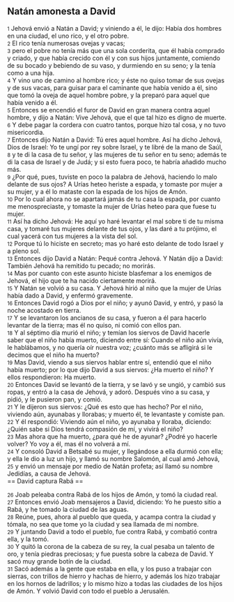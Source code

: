 == Natán amonesta a David ==

{{anchor|1}} <small>1</small> Jehová envió a Natán a David; y viniendo a él, le dijo: Había dos hombres en una ciudad, el uno rico, y el otro pobre.<br>
{{anchor|2}} <small>2</small> El rico tenía numerosas ovejas y vacas;<br>
{{anchor|3}} <small>3</small> pero el pobre no tenía más que una sola corderita, que él había comprado y criado, y que había crecido con él y con sus hijos juntamente, comiendo de su bocado y bebiendo de su vaso, y durmiendo en su seno; y la tenía como a una hija.<br>
{{anchor|4}} <small>4</small> Y vino uno de camino al hombre rico; y éste no quiso tomar de sus ovejas y de sus vacas, para guisar para el caminante que había venido a él, sino que tomó la oveja de aquel hombre pobre, y la preparó para aquel que había venido a él.<br>
{{anchor|5}} <small>5</small> Entonces se encendió el furor de David en gran manera contra aquel hombre, y dijo a Natán: Vive Jehová, que el que tal hizo es digno de muerte.<br>
{{anchor|6}} <small>6</small> Y debe pagar la cordera con cuatro tantos, porque hizo tal cosa, y no tuvo misericordia.<br>
{{anchor|7}} <small>7</small> Entonces dijo Natán a David: Tú eres aquel hombre. Así ha dicho Jehová, Dios de Israel: Yo te ungí por rey sobre Israel, y te libré de la mano de Saúl,<br>
{{anchor|8}} <small>8</small> y te di la casa de tu señor, y las mujeres de tu señor en tu seno; además te di la casa de Israel y de Judá; y si esto fuera poco, te habría añadido mucho más.<br>
{{anchor|9}} <small>9</small> ¿Por qué, pues, tuviste en poco la palabra de Jehová, haciendo lo malo delante de sus ojos? A Urías heteo heriste a espada, y tomaste por mujer a su mujer, y a él lo mataste con la espada de los hijos de Amón.<br>
{{anchor|10}} <small>10</small> Por lo cual ahora no se apartará jamás de tu casa la espada, por cuanto me menospreciaste, y tomaste la mujer de Urías heteo para que fuese tu mujer.<br>
{{anchor|11}} <small>11</small> Así ha dicho Jehová: He aquí yo haré levantar el mal sobre ti de tu misma casa, y tomaré tus mujeres delante de tus ojos, y las daré a tu prójimo, el cual yacerá con tus mujeres a la vista del sol.<br>
{{anchor|12}} <small>12</small> Porque tú lo hiciste en secreto; mas yo haré esto delante de todo Israel y a pleno sol.<br>
{{anchor|13}} <small>13</small> Entonces dijo David a Natán: Pequé contra Jehová. Y Natán dijo a David: También Jehová ha remitido tu pecado; no morirás.<br>
{{anchor|14}} <small>14</small> Mas por cuanto con este asunto hiciste blasfemar a los enemigos de Jehová, el hijo que te ha nacido ciertamente morirá.<br>
{{anchor|15}} <small>15</small> Y Natán se volvió a su casa. Y Jehová hirió al niño que la mujer de Urías había dado a David, y enfermó gravemente.<br>
{{anchor|16}} <small>16</small> Entonces David rogó a Dios por el niño; y ayunó David, y entró, y pasó la noche acostado en tierra.<br>
{{anchor|17}} <small>17</small> Y se levantaron los ancianos de su casa, y fueron a él para hacerlo levantar de la tierra; mas él no quiso, ni comió con ellos pan.<br>
{{anchor|18}} <small>18</small> Y al séptimo día murió el niño; y temían los siervos de David hacerle saber que el niño había muerto, diciendo entre sí: Cuando el niño aún vivía, le hablábamos, y no quería oír nuestra voz; ¿cuánto más se afligirá si le decimos que el niño ha muerto?<br>
{{anchor|19}} <small>19</small> Mas David, viendo a sus siervos hablar entre sí, entendió que el niño había muerto; por lo que dijo David a sus siervos: ¿Ha muerto el niño? Y ellos respondieron: Ha muerto.<br>
{{anchor|20}} <small>20</small> Entonces David se levantó de la tierra, y se lavó y se ungió, y cambió sus ropas, y entró a la casa de Jehová, y adoró. Después vino a su casa, y pidió, y le pusieron pan, y comió.<br>
{{anchor|21}} <small>21</small> Y le dijeron sus siervos: ¿Qué es esto que has hecho? Por el niño, viviendo aún, ayunabas y llorabas; y muerto él, te levantaste y comiste pan.<br>
{{anchor|22}} <small>22</small> Y él respondió: Viviendo aún el niño, yo ayunaba y lloraba, diciendo: ¿Quién sabe si Dios tendrá compasión de mí, y vivirá el niño?<br>
{{anchor|23}} <small>23</small> Mas ahora que ha muerto, ¿para qué he de ayunar? ¿Podré yo hacerle volver? Yo voy a él, mas él no volverá a mí.<br>
{{anchor|24}} <small>24</small> Y consoló David a Betsabé su mujer, y llegándose a ella durmió con ella; y ella le dio a luz un hijo, y llamó su nombre Salomón, al cual amó Jehová,<br>
{{anchor|25}} <small>25</small> y envió un mensaje por medio de Natán profeta; así llamó su nombre Jedidías, a causa de Jehová.<br>
== David captura Rabá ==

{{anchor|26}} <small>26</small> Joab peleaba contra Rabá de los hijos de Amón, y tomó la ciudad real.<br>
{{anchor|27}} <small>27</small> Entonces envió Joab mensajeros a David, diciendo: Yo he puesto sitio a Rabá, y he tomado la ciudad de las aguas.<br>
{{anchor|28}} <small>28</small> Reúne, pues, ahora al pueblo que queda, y acampa contra la ciudad y tómala, no sea que tome yo la ciudad y sea llamada de mi nombre.<br>
{{anchor|29}} <small>29</small> Y juntando David a todo el pueblo, fue contra Rabá, y combatió contra ella, y la tomó.<br>
{{anchor|30}} <small>30</small> Y quitó la corona de la cabeza de su rey, la cual pesaba un talento de oro,  y tenía piedras preciosas; y fue puesta sobre la cabeza de David. Y sacó muy grande botín de la ciudad.<br>
{{anchor|31}} <small>31</small> Sacó además a la gente que estaba en ella, y los puso a trabajar con sierras, con trillos de hierro y hachas de hierro, y además los hizo trabajar en los hornos de ladrillos; y lo mismo hizo a todas las ciudades de los hijos de Amón. Y volvió David con todo el pueblo a Jerusalén.<br>
